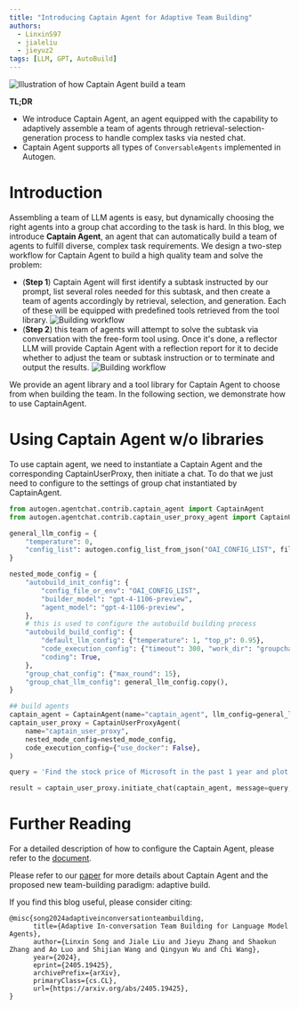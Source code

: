 ```yaml
---
title: "Introducing Captain Agent for Adaptive Team Building"
authors:
  - LinxinS97
  - jialeliu
  - jieyuz2
tags: [LLM, GPT, AutoBuild]
---
```

![Illustration of how Captain Agent build a team](img/overall.png)

**TL;DR**
- We introduce Captain Agent, an agent equipped with the capability to adaptively assemble a team of agents through retrieval-selection-generation process to handle complex tasks via nested chat.
- Captain Agent supports all types of `ConversableAgents` implemented in Autogen.


# Introduction

Assembling a team of LLM agents is easy, but dynamically choosing the right agents into a group chat according to the task is hard. In this blog, we introduce **Captain Agent**, an agent that can automatically build a team of agents to fulfill diverse, complex task requirements.
We design a two-step workflow for Captain Agent to build a high quality team and solve the problem:
- (**Step 1**) Captain Agent will first identify a subtask instructed by our prompt, list several roles needed for this subtask, and then create a team of agents accordingly by retrieval, selection, and generation. Each of these will be equipped with predefined tools retrieved from the tool library.
![Building workflow](img/build.png)
- (**Step 2**) this team of agents will attempt to solve the subtask via conversation with the free-form tool using. Once it's done, a reflector LLM will provide Captain Agent with a reflection report for it to decide whether to adjust the team or subtask instruction or to terminate and output the results.
![Building workflow](img/chat.png)

We provide an agent library and a tool library for Captain Agent to choose from when building the team. In the following section, we demonstrate how to use CaptainAgent.

# Using Captain Agent w/o libraries
To use captain agent, we need to instantiate a Captain Agent and the corresponding CaptainUserProxy, then initiate a chat. To do that we just need to configure to the settings of group chat instantiated by CaptainAgent.

```python
from autogen.agentchat.contrib.captain_agent import CaptainAgent
from autogen.agentchat.contrib.captain_user_proxy_agent import CaptainUserProxyAgent

general_llm_config = {
    "temperature": 0,
    "config_list": autogen.config_list_from_json("OAI_CONFIG_LIST", filter_dict={"model": ["gpt-4-1106-preview"]}),
}

nested_mode_config = {
    "autobuild_init_config": {
        "config_file_or_env": "OAI_CONFIG_LIST",
        "builder_model": "gpt-4-1106-preview",
        "agent_model": "gpt-4-1106-preview",
    },
    # this is used to configure the autobuild building process
    "autobuild_build_config": {
        "default_llm_config": {"temperature": 1, "top_p": 0.95},
        "code_execution_config": {"timeout": 300, "work_dir": "groupchat", "last_n_messages": 1},
        "coding": True,
    },
    "group_chat_config": {"max_round": 15},
    "group_chat_llm_config": general_llm_config.copy(),
}

## build agents
captain_agent = CaptainAgent(name="captain_agent", llm_config=general_llm_config)
captain_user_proxy = CaptainUserProxyAgent(
    name="captain_user_proxy",
    nested_mode_config=nested_mode_config,
    code_execution_config={"use_docker": False},
)

query = 'Find the stock price of Microsoft in the past 1 year and plot a line chart to show the trend. Save the line chart as "microsoft_stock_price.png".'

result = captain_user_proxy.initiate_chat(captain_agent, message=query, max_turns=3)
```

# Further Reading
For a detailed description of how to configure the Captain Agent, please refer to the [document](/docs/topics/captainagent).

Please refer to our [paper](https://arxiv.org/pdf/2405.19425) for more details about Captain Agent and the proposed new team-building paradigm: adaptive build.

If you find this blog useful, please consider citing:
```
@misc{song2024adaptiveinconversationteambuilding,
      title={Adaptive In-conversation Team Building for Language Model Agents},
      author={Linxin Song and Jiale Liu and Jieyu Zhang and Shaokun Zhang and Ao Luo and Shijian Wang and Qingyun Wu and Chi Wang},
      year={2024},
      eprint={2405.19425},
      archivePrefix={arXiv},
      primaryClass={cs.CL},
      url={https://arxiv.org/abs/2405.19425},
}
```
